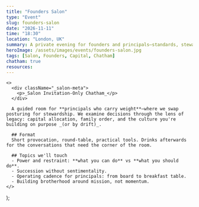 ```yaml
---
title: "Founders Salon"
type: "Event"
slug: founders-salon
date: "2026-11-11"
time: "18:30"
location: "London, UK"
summary: A private evening for founders and principals—standards, stewardship, and long-arc thinking.
heroImage: /assets/images/events/founders-salon.jpg
tags: [Salon, Founders, Capital, Chatham]
chatham: true
resources:
---
```



    <>
      <div className="_salon-meta">
        <p>_Salon Invitation-Only Chatham_</p>
      </div>
      
      A guided room for **principals who carry weight**—where we swap posturing for stewardship. We examine decisions through the lens of legacy: capital allocation, family order, and the culture you're building on purpose _(or by drift)_.

      ## Format
      Short provocation, round-table, practical tools. Drinks afterwards for the conversations that need the corner of the room.

      ## Topics we'll touch
      - Power and restraint: **what you can do** vs **what you should do**.
      - Succession without sentimentality.
      - Operating cadence for principals: from board to breakfast table.
      - Building brotherhood around mission, not momentum.
    </>
  );


